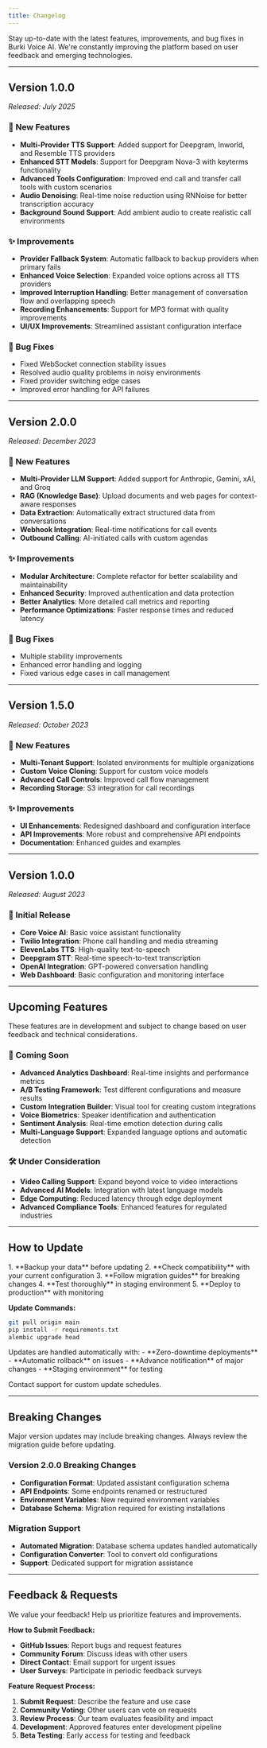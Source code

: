 ```yaml
---
title: Changelog
---
```


<Callout type="info">
Stay up-to-date with the latest features, improvements, and bug fixes in Burki Voice AI. We're constantly improving the platform based on user feedback and emerging technologies.
</Callout>

---

## Version 1.0.0
*Released: July 2025*

### 🚀 New Features
- **Multi-Provider TTS Support**: Added support for Deepgram, Inworld, and Resemble TTS providers
- **Enhanced STT Models**: Support for Deepgram Nova-3 with keyterms functionality
- **Advanced Tools Configuration**: Improved end call and transfer call tools with custom scenarios
- **Audio Denoising**: Real-time noise reduction using RNNoise for better transcription accuracy
- **Background Sound Support**: Add ambient audio to create realistic call environments

### ✨ Improvements
- **Provider Fallback System**: Automatic fallback to backup providers when primary fails
- **Enhanced Voice Selection**: Expanded voice options across all TTS providers
- **Improved Interruption Handling**: Better management of conversation flow and overlapping speech
- **Recording Enhancements**: Support for MP3 format with quality improvements
- **UI/UX Improvements**: Streamlined assistant configuration interface

### 🐛 Bug Fixes
- Fixed WebSocket connection stability issues
- Resolved audio quality problems in noisy environments
- Fixed provider switching edge cases
- Improved error handling for API failures

---

## Version 2.0.0
*Released: December 2023*

### 🚀 New Features
- **Multi-Provider LLM Support**: Added support for Anthropic, Gemini, xAI, and Groq
- **RAG (Knowledge Base)**: Upload documents and web pages for context-aware responses
- **Data Extraction**: Automatically extract structured data from conversations
- **Webhook Integration**: Real-time notifications for call events
- **Outbound Calling**: AI-initiated calls with custom agendas

### ✨ Improvements
- **Modular Architecture**: Complete refactor for better scalability and maintainability
- **Enhanced Security**: Improved authentication and data protection
- **Better Analytics**: More detailed call metrics and reporting
- **Performance Optimizations**: Faster response times and reduced latency

### 🐛 Bug Fixes
- Multiple stability improvements
- Enhanced error handling and logging
- Fixed various edge cases in call management

---

## Version 1.5.0
*Released: October 2023*

### 🚀 New Features
- **Multi-Tenant Support**: Isolated environments for multiple organizations
- **Custom Voice Cloning**: Support for custom voice models
- **Advanced Call Controls**: Improved call flow management
- **Recording Storage**: S3 integration for call recordings

### ✨ Improvements
- **UI Enhancements**: Redesigned dashboard and configuration interface
- **API Improvements**: More robust and comprehensive API endpoints
- **Documentation**: Enhanced guides and examples

---

## Version 1.0.0
*Released: August 2023*

### 🚀 Initial Release
- **Core Voice AI**: Basic voice assistant functionality
- **Twilio Integration**: Phone call handling and media streaming
- **ElevenLabs TTS**: High-quality text-to-speech
- **Deepgram STT**: Real-time speech-to-text transcription
- **OpenAI Integration**: GPT-powered conversation handling
- **Web Dashboard**: Basic configuration and monitoring interface

---

## Upcoming Features

<Callout type="note">
These features are in development and subject to change based on user feedback and technical considerations.
</Callout>

### 🔮 Coming Soon
- **Advanced Analytics Dashboard**: Real-time insights and performance metrics
- **A/B Testing Framework**: Test different configurations and measure results
- **Custom Integration Builder**: Visual tool for creating custom integrations
- **Voice Biometrics**: Speaker identification and authentication
- **Sentiment Analysis**: Real-time emotion detection during calls
- **Multi-Language Support**: Expanded language options and automatic detection

### 🛠️ Under Consideration
- **Video Calling Support**: Expand beyond voice to video interactions
- **Advanced AI Models**: Integration with latest language models
- **Edge Computing**: Reduced latency through edge deployment
- **Advanced Compliance Tools**: Enhanced features for regulated industries

---

## How to Update

<Accordion title="Self-Hosted Deployments">
1. **Backup your data** before updating
2. **Check compatibility** with your current configuration
3. **Follow migration guides** for breaking changes
4. **Test thoroughly** in staging environment
5. **Deploy to production** with monitoring

**Update Commands:**
```bash
git pull origin main
pip install -r requirements.txt
alembic upgrade head
```
</Accordion>

<Accordion title="Cloud/Managed Deployments">
Updates are handled automatically with:
- **Zero-downtime deployments**
- **Automatic rollback** on issues
- **Advance notification** of major changes
- **Staging environment** for testing

Contact support for custom update schedules.
</Accordion>

---

## Breaking Changes

<Callout type="warning">
Major version updates may include breaking changes. Always review the migration guide before updating.
</Callout>

### Version 2.0.0 Breaking Changes
- **Configuration Format**: Updated assistant configuration schema
- **API Endpoints**: Some endpoints renamed or restructured
- **Environment Variables**: New required environment variables
- **Database Schema**: Migration required for existing installations

### Migration Support
- **Automated Migration**: Database schema updates handled automatically
- **Configuration Converter**: Tool to convert old configurations
- **Support**: Dedicated support for migration assistance

---

## Feedback & Requests

<Callout type="success">
We value your feedback! Help us prioritize features and improvements.
</Callout>

**How to Submit Feedback:**
- **GitHub Issues**: Report bugs and request features
- **Community Forum**: Discuss ideas with other users
- **Direct Contact**: Email support for urgent issues
- **User Surveys**: Participate in periodic feedback surveys

**Feature Request Process:**
1. **Submit Request**: Describe the feature and use case
2. **Community Voting**: Other users can vote on requests
3. **Review Process**: Our team evaluates feasibility and impact
4. **Development**: Approved features enter development pipeline
5. **Beta Testing**: Early access for testing and feedback 